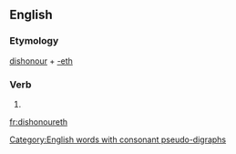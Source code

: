 ==English==

===Etymology===
[[dishonour]] + [[-eth]]

===Verb===
{{infl|en|verb form}}

# {{archaic third-person singular of|dishonour}}

[[Category:English words with consonant pseudo-digraphs]]

[[fr:dishonoureth]]